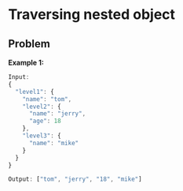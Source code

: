 # Traversing nested object

## Problem

**Example 1:**

``` javascript
Input:   
{
  "level1": {
    "name": "tom",
    "level2": {
      "name": "jerry",
      "age": 18
    },
    "level3": {
      "name": "mike"
    }
  }
}

Output: ["tom", "jerry", "18", "mike"]
```


